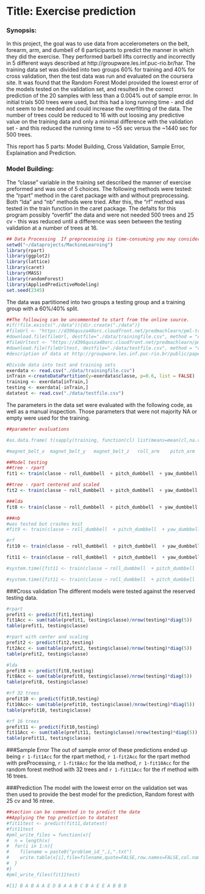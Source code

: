 Title: Exercise prediction
========================================================
### Synopsis:
In this project, the goal was to use data from accelerometers on the belt, forearm, arm, and dumbell of 6 participants to predict the manner in which they did the exercise. They performed barbell lifts correctly and incorrectly in 5 different ways described at http://groupware.les.inf.puc-rio.br/har. The training data set was divided into two groups 60% for training and 40% for cross validation, then the test data was run and evaluated on the coursera site. It was found that the Random Forest Model provided the lowest error of the models tested on the validation set, and resulted in the correct prediction of the 20 samples with less than a 0.004% out of sample error. In initial trials 500 trees were used, but this had a long running time - and did not seem to be needed and could increase the overfitting of the data. The number of trees could be reduced to 16 with out loosing any predictive value on the training data and only a minimal difference with the validation set - and this reduced the running time to ~55 sec versus the ~1440 sec for 500 trees.   

This report has 5 parts: Model Building, Cross Validation, Sample Error, Explaination and Prediction. 

### Model Building:
The "classe" variable in the training set described the manner of exercise preformed and was one of 5 choices.
The following methods were tested: the "rpart" method in the caret package with and without preprocessing. Both "lda" and "nb" methods were tried. After this, the "rf" method was tested in the train function in the caret package. The defalts for this program possibly "overfit" the data and were not needed 500 trees and 25 cv - this was reduced until a difference was seen between the testing validation at a number of trees at 16. 

```r
## Data Processing  If preprocessing is time-consuming you may consider using the cache = TRUE option for certain code chunks.
setwd("~/dataprojects/MachineLearning")
library(rpart)
library(ggplot2)
library(lattice)
library(caret)
library(MASS)
library(randomForest)
library(AppliedPredictiveModeling)
set.seed(2345)
```
The data was partitioned into two groups a testing group and a training group with a 60%/40% split.
```r
##The following can be uncommented to start from the online source.
#if(!file.exists("./data")){dir.create("./data")}
#fileUrl <- "https://d396qusza40orc.cloudfront.net/predmachlearn/pml-training.csv"
#download.file(fileUrl, destfile="./data/trainingfile.csv", method = "curl")
#fileUrltest <- "https://d396qusza40orc.cloudfront.net/predmachlearn/pml-testing.csv"
#download.file(fileUrltest, destfile="./data/testfile.csv", method = "curl")
#description of data at http://groupware.les.inf.puc-rio.br/public/papers/2013.Velloso.QAR-WLE.pdf
```

```r
#Divide data into test and training sets
exerdata <- read.csv("./data/trainingfile.csv")
inTrain <-createDataPartition(y=exerdata$classe, p=0.6, list = FALSE)
training <- exerdata[inTrain,]
testing <- exerdata[-inTrain,]
datatest <- read.csv("./data/testfile.csv")
```

The parameters in the data set were evaluated with the  following code, as well as a manual inspection. Those parameters that were not majority NA or empty were used for the training.

```r
##parameter evaluations

#as.data.frame( t(sapply(training, function(cl) list(means=mean(cl,na.rm=TRUE), sds=sd(cl,na.rm=TRUE), numNA=sum(is.na(cl)))) ))

#magnet_belt_x  magnet_belt_y	magnet_belt_z	roll_arm	pitch_arm	yaw_arm	total_accel_arm roll_dumbbell  pitch_dumbbell	yaw_dumbbell accel_arm_x  accel_arm_y	accel_arm_z	magnet_arm_x	magnet_arm_y	magnet_arm_z gyros_arm_x  gyros_arm_y	gyros_arm_z gyros_belt_x  gyros_belt_y	gyros_belt_z	accel_belt_x	accel_belt_y	accel_belt_z	magnet_belt_x	magnet_belt_y	magnet_belt_z	roll_arm	pitch_arm	yaw_arm	total_accel_arm X  user_name	raw_timestamp_part_1	raw_timestamp_part_2	cvtd_timestamp	new_window	num_window	roll_belt	pitch_belt	yaw_belt	total_accel_belt
```

```r
##Model testing
##tree - rpart
fit1 <- train(classe ~ roll_dumbbell  + pitch_dumbbell  + yaw_dumbbell + accel_arm_x  + accel_arm_y	+ accel_arm_z	+ magnet_arm_x	+ magnet_arm_y	+ magnet_arm_z + gyros_arm_x  + gyros_arm_y	+ gyros_arm_z + gyros_belt_x  +gyros_belt_y	+gyros_belt_z	+accel_belt_x	+accel_belt_y	+ accel_belt_z	+ magnet_belt_x	+ magnet_belt_y	+magnet_belt_z	+ roll_arm	+pitch_arm	+ yaw_arm	+ total_accel_arm	+ new_window	+num_window	+ roll_belt	+ pitch_belt	+ yaw_belt	+ total_accel_belt, data=training, method = "rpart") 

##tree - rpart centered and scaled
fit2 <- train(classe ~ roll_dumbbell  + pitch_dumbbell  + yaw_dumbbell + accel_arm_x  + accel_arm_y  + accel_arm_z  + magnet_arm_x	+ magnet_arm_y	+ magnet_arm_z + gyros_arm_x  + gyros_arm_y	+ gyros_arm_z + gyros_belt_x  +gyros_belt_y	+gyros_belt_z	+accel_belt_x	+accel_belt_y	+ accel_belt_z	+ magnet_belt_x	+ magnet_belt_y	+magnet_belt_z	+ roll_arm	+pitch_arm	+ yaw_arm	+ total_accel_arm	+ new_window	+num_window	+ roll_belt	+ pitch_belt	+ yaw_belt	+ total_accel_belt, data=training, method = "rpart", preProcess = c("center","scale")) 
```

```r
###lda
fit8 <- train(classe ~ roll_dumbbell  + pitch_dumbbell  + yaw_dumbbell + accel_arm_x  + accel_arm_y  + accel_arm_z  + magnet_arm_x  + magnet_arm_y	+ magnet_arm_z + gyros_arm_x  + gyros_arm_y	+ gyros_arm_z + gyros_belt_x  +gyros_belt_y	+gyros_belt_z	+accel_belt_x	+accel_belt_y	+ accel_belt_z	+ magnet_belt_x	+ magnet_belt_y	+magnet_belt_z	+ roll_arm	+pitch_arm	+ yaw_arm	+ total_accel_arm	+ new_window	+num_window	+ roll_belt	+ pitch_belt	+ yaw_belt	+ total_accel_belt, data=training, method = "lda", preProcess = c("center","scale")) 

###nb
#was tested but crashes knit
#fit9 <- train(classe ~ roll_dumbbell  + pitch_dumbbell  + yaw_dumbbell + accel_arm_x  + accel_arm_y  + accel_arm_z  + magnet_arm_x  + magnet_arm_y  + magnet_arm_z + gyros_arm_x  + gyros_arm_y	+ gyros_arm_z + gyros_belt_x  +gyros_belt_y	+gyros_belt_z	+accel_belt_x	+accel_belt_y	+ accel_belt_z	+ magnet_belt_x	+ magnet_belt_y	+magnet_belt_z	+ roll_arm	+pitch_arm	+ yaw_arm	+ total_accel_arm	+ new_window	+num_window	+ roll_belt	+ pitch_belt	+ yaw_belt	+ total_accel_belt, data=training, method = "nb", preProcess = c("center","scale")) 
```

```r
#rf
fit10 <- train(classe ~ roll_dumbbell  + pitch_dumbbell  + yaw_dumbbell + accel_arm_x  + accel_arm_y  + accel_arm_z  + magnet_arm_x  + magnet_arm_y  + magnet_arm_z + gyros_arm_x  + gyros_arm_y  + gyros_arm_z + gyros_belt_x  +gyros_belt_y	+gyros_belt_z	+accel_belt_x	+accel_belt_y	+ accel_belt_z	+ magnet_belt_x	+ magnet_belt_y	+magnet_belt_z	+ roll_arm	+pitch_arm	+ yaw_arm	+ total_accel_arm	+ new_window	+num_window	+ roll_belt	+ pitch_belt	+ yaw_belt	+ total_accel_belt, data=training, method = "rf", preProcess = c("center","scale"), ntree=32) 

fit11 <- train(classe ~ roll_dumbbell  + pitch_dumbbell  + yaw_dumbbell + accel_arm_x  + accel_arm_y  + accel_arm_z  + magnet_arm_x  + magnet_arm_y  + magnet_arm_z + gyros_arm_x  + gyros_arm_y  + gyros_arm_z + gyros_belt_x  +gyros_belt_y  +gyros_belt_z	+accel_belt_x	+accel_belt_y	+ accel_belt_z	+ magnet_belt_x	+ magnet_belt_y	+magnet_belt_z	+ roll_arm	+pitch_arm	+ yaw_arm	+ total_accel_arm	+ new_window	+num_window	+ roll_belt	+ pitch_belt	+ yaw_belt	+ total_accel_belt, data=training, method = "rf", preProcess = c("center","scale"), ntree=16) 
```

```r
#system.time({fit11 <- train(classe ~ roll_dumbbell  + pitch_dumbbell  + yaw_dumbbell + accel_arm_x  + accel_arm_y  + accel_arm_z  + magnet_arm_x  + magnet_arm_y  + magnet_arm_z + gyros_arm_x  + gyros_arm_y  + gyros_arm_z + gyros_belt_x  +gyros_belt_y    +gyros_belt_z  +accel_belt_x  +accel_belt_y	+ accel_belt_z	+ magnet_belt_x	+ magnet_belt_y	+magnet_belt_z	+ roll_arm	+pitch_arm	+ yaw_arm	+ total_accel_arm	+ new_window	+num_window	+ roll_belt	+ pitch_belt	+ yaw_belt	+ total_accel_belt, data=training, method = "rf", preProcess = c("center","scale"), ntree=16) })

#system.time({fit11 <- train(classe ~ roll_dumbbell  + pitch_dumbbell  + yaw_dumbbell + accel_arm_x  + accel_arm_y  + accel_arm_z  + magnet_arm_x  + magnet_arm_y  + magnet_arm_z + gyros_arm_x  + gyros_arm_y  + gyros_arm_z + gyros_belt_x  +gyros_belt_y    +gyros_belt_z  +accel_belt_x  +accel_belt_y  + accel_belt_z	+ magnet_belt_x	+ magnet_belt_y	+magnet_belt_z	+ roll_arm	+pitch_arm	+ yaw_arm	+ total_accel_arm	+ new_window	+num_window	+ roll_belt	+ pitch_belt	+ yaw_belt	+ total_accel_belt, data=training, method = "rf", preProcess = c("center","scale")) })
```


###Cross validation
The different models were tested against the reserved testing data.
```r
#rpart
prefit1 <- predict(fit1,testing)
fit1Acc <- sum(table(prefit1, testing$classe)/nrow(testing)*diag(5))
table(prefit1, testing$classe)

#rpart with center and scaling
prefit2 <- predict(fit2,testing)
fit2Acc <- sum(table(prefit2, testing$classe)/nrow(testing)*diag(5))
table(prefit2, testing$classe)

#lda
prefit8 <- predict(fit8,testing)
fit8Acc <- sum(table(prefit8, testing$classe)/nrow(testing)*diag(5))
table(prefit8, testing$classe)

#rf 32 trees
prefit10 <- predict(fit10,testing)
fit10Acc<- sum(table(prefit10, testing$classe)/nrow(testing)*diag(5))
table(prefit10, testing$classe)

#rf 16 trees
prefit11 <- predict(fit10,testing)
fit11Acc <- sum(table(prefit11, testing$classe)/nrow(testing)*diag(5))
table(prefit11, testing$classe)
```
###Sample Error
The out of sample error of these predictions ended up being `r 1-fit1Acc` for the rpart method, `r 1-fit2Acc` for the rpart method with preProcessing, `r 1-fit8Acc` for the lda method, `r 1-fit10Acc` for the random forest method with 32 trees and `r 1-fit11Acc` for the rf method with 16 trees. 

###Prediction
The model with the lowest error on the validation set was then used to provide the best model for the prediction, Random forest with 25 cv and 16 ntree.

```r
##section can be commented in to predict the date
##Applying the top prediction to datatest
#fit11test <- predict(fit11,datatest)
#fit11test
#pml_write_files = function(x){
#  n = length(x)
#  for(i in 1:n){
#    filename = paste0("problem_id_",i,".txt")
#    write.table(x[i],file=filename,quote=FALSE,row.names=FALSE,col.names=FALSE)
#  }
#}
#pml_write_files(fit11test)

#[1] B A B A A E D B A A B C B A E E A B B B
```

